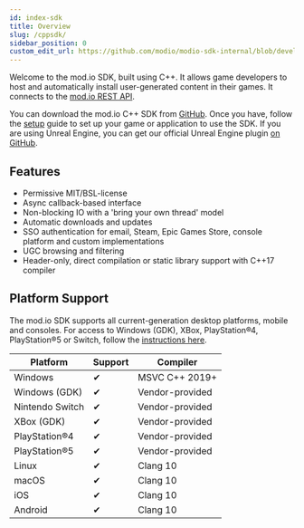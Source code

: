 ```yaml
---
id: index-sdk
title: Overview
slug: /cppsdk/
sidebar_position: 0
custom_edit_url: https://github.com/modio/modio-sdk-internal/blob/develop/doc/index-sdk.mdx
---
```


Welcome to the mod.io SDK, built using C++. It allows game developers to host and automatically install user-generated content in their games. It connects to the [mod.io REST API](https://docs.mod.io/restapiref/).

You can download the mod.io C++ SDK from [GitHub](https://github.com/modio/modio-sdk). Once you have, follow the [setup](setup) guide to set up your game or application to use the SDK. If you are using Unreal Engine, you can get our official Unreal Engine plugin [on GitHub](https://github.com/modio/modio-ue).

## Features

* Permissive MIT/BSL-license
* Async callback-based interface
* Non-blocking IO with a 'bring your own thread' model
* Automatic downloads and updates
* SSO authentication for email, Steam, Epic Games Store, console platform and custom implementations
* UGC browsing and filtering
* Header-only, direct compilation or static library support with C++17 compiler

## Platform Support

The mod.io SDK supports all current-generation desktop platforms, mobile and consoles. For access to Windows (GDK), XBox, PlayStation®4, PlayStation®5 or Switch, follow the [instructions here](/platforms/console-sdks/).

| Platform | Support | Compiler |
| --- | --- | --- |
| Windows | ✔ | MSVC C++ 2019+ |
| Windows (GDK) | ✔ | Vendor-provided |
| Nintendo Switch | ✔ | Vendor-provided |
| XBox (GDK) | ✔ | Vendor-provided |
| PlayStation®4 | ✔ | Vendor-provided |
| PlayStation®5 | ✔ | Vendor-provided |
| Linux | ✔ | Clang 10 |
| macOS | ✔ | Clang 10 |
| iOS   | ✔ | Clang 10 |
| Android   | ✔ | Clang 10 |